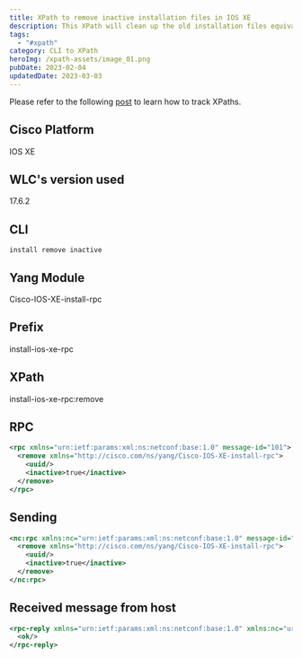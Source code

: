 ```yaml
---
title: XPath to remove inactive installation files in IOS XE
description: This XPath will clean up the old installation files equivalent to the the install remove inactive command.
tags:
  - "#xpath"
category: CLI to XPath
heroImg: /xpath-assets/image_01.png
pubDate: 2023-02-04
updatedDate: 2023-03-03
---
```



<Note>
Please refer to the following <a href="https://dar-fi.com/blog/ios-xe_tracking_xpaths" target="_blank">post</a> to learn how to track XPaths.
</Note>


## Cisco Platform

IOS XE

## WLC's version used

17.6.2

## CLI

```
install remove inactive
```

## Yang Module


Cisco-IOS-XE-install-rpc


## Prefix


install-ios-xe-rpc


## XPath


install-ios-xe-rpc:remove


## RPC

```xml
<rpc xmlns="urn:ietf:params:xml:ns:netconf:base:1.0" message-id="101">
  <remove xmlns="http://cisco.com/ns/yang/Cisco-IOS-XE-install-rpc">
    <uuid/>
    <inactive>true</inactive>
  </remove>
</rpc>

```

## Sending

```xml
<nc:rpc xmlns:nc="urn:ietf:params:xml:ns:netconf:base:1.0" message-id="urn:uuid:d9a4e843-4b14-415c-8758-91e8f62022cd">
  <remove xmlns="http://cisco.com/ns/yang/Cisco-IOS-XE-install-rpc">
    <uuid/>
    <inactive>true</inactive>
  </remove>
</nc:rpc>
```

## Received message from host

```xml
<rpc-reply xmlns="urn:ietf:params:xml:ns:netconf:base:1.0" xmlns:nc="urn:ietf:params:xml:ns:netconf:base:1.0" message-id="urn:uuid:d9a4e843-4b14-415c-8758-91e8f62022cd">
  <ok/>
</rpc-reply>
```
